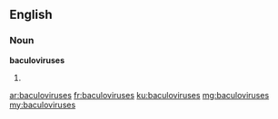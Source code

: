 ==English==

===Noun===
'''baculoviruses'''

# {{plural of|baculovirus}}

[[ar:baculoviruses]]
[[fr:baculoviruses]]
[[ku:baculoviruses]]
[[mg:baculoviruses]]
[[my:baculoviruses]]